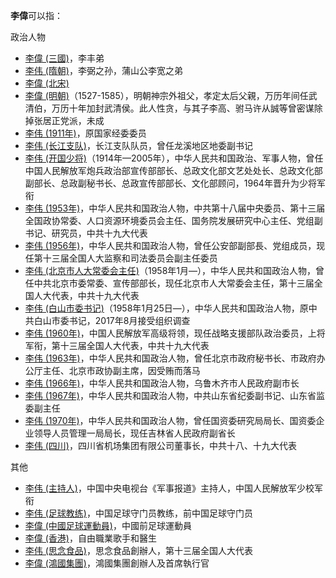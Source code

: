 '''李偉'''可以指：

;政治人物
* [[李偉_(三國)|李偉 (三國)]]，李丰弟
* [[李伟_(隋朝)|李伟 (隋朝)]]，李弼之孙，蒲山公李宽之弟
*[[李偉_(北宋)|李偉 (北宋)]]
* [[李偉_(明朝)|李偉 (明朝)]]（1527-1585），明朝神宗外祖父，孝定太后父親，万历年间任武清伯，万历十年加封武清侯。此人性贪，与其子李高、驸马许从誠等曾密谋除掉张居正党派，未成
* [[李伟_(1911年)|李伟 (1911年)]]，原国家经委委员
*[[李伟_(长江支队)|李伟 (长江支队)]]，长江支队队员，曾任龙溪地区地委副书记
* [[李伟_(开国少将)|李伟 (开国少将)]]（1914年—2005年），中华人民共和国政治、军事人物，曾任中国人民解放军炮兵政治部宣传部部长、总政文化部文艺处处长、总政文化部副部长、总政副秘书长、总政宣传部部长、文化部顾问，1964年晋升为少将军衔
* [[李伟_(1953年)|李伟 (1953年)]]，中华人民共和国政治人物，中共第十八届中央委员、第十三届全国政协常委、人口资源环境委员会主任、国务院发展研究中心主任、党组副书记、研究员，中共十九大代表
* [[李伟_(1956年)|李伟 (1956年)]]，中华人民共和国政治人物，曾任公安部副部長、党组成员，现任第十三届全国人大监察和司法委员会副主任委员
* [[李伟_(北京市人大常委会主任)|李伟 (北京市人大常委会主任)]]（1958年1月—），中华人民共和国政治人物，曾任中共北京市委常委、宣传部部长，现任北京市人大常委会主任，第十三届全国人大代表，中共十九大代表
* [[李伟_(白山市委书记)|李伟 (白山市委书记)]]（1958年1月25日—），中华人民共和国政治人物，原中共白山市委书记，2017年8月接受组织调查
* [[李伟_(1960年)|李伟 (1960年)]]，中国人民解放军高级将领，现任战略支援部队政治委员，上将军衔，第十三届全国人大代表，中共十九大代表
* [[李伟_(1963年)|李伟 (1963年)]]，中华人民共和国政治人物，曾任北京市政府秘书长、市政府办公厅主任、北京市政协副主席，因受贿而落马
* [[李伟_(1966年)|李伟 (1966年)]]，中华人民共和国政治人物，乌鲁木齐市人民政府副市长
* [[李伟_(1967年)|李伟 (1967年)]]，中华人民共和国政治人物，中共山东省纪委副书记、山东省监委副主任
* [[李伟_(1970年)|李伟 (1970年)]]，中华人民共和国政治人物，曾任国资委研究局局长、国资委企业领导人员管理一局局长，现任吉林省人民政府副省长
* [[李伟_(四川)|李伟 (四川)]]，四川省机场集团有限公司董事长，中共十八、十九大代表

;其他
* [[李伟_(主持人)|李伟 (主持人)]]，中国中央电视台《军事报道》主持人，中国人民解放军少校军衔
* [[李伟_(足球教练)|李伟 (足球教练)]]，中国足球守门员教练，前中国足球守门员
* [[李偉_(中國足球運動員)|李偉 (中國足球運動員)]]，中國前足球運動員
* [[李偉_(香港)|李偉 (香港)]]，自由職業歌手和醫生
* [[李伟_(思念食品)|李伟 (思念食品)]]，思念食品創辦人，第十三届全国人大代表
* [[李偉_(鴻國集團)|李偉 (鴻國集團)]]，鴻國集團創辦人及首席執行官

{{Disambiguation|W|Cat=二字李姓人名消歧義}}